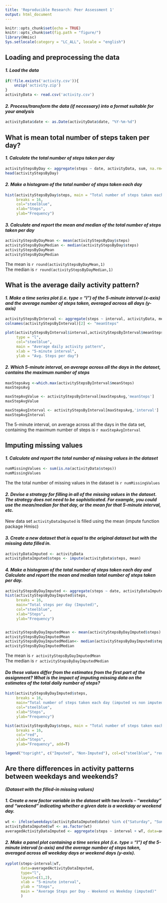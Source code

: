 ```yaml
---
title: 'Reproducible Research: Peer Assessment 1'
output: html_document
---
```


```r
knitr::opts_chunk$set(echo = TRUE)
knitr::opts_chunk$set(fig.path = "figure/")
library(Hmisc)
Sys.setlocale(category = "LC_ALL", locale = "english")
```

## Loading and preprocessing the data

#### *1. Load the data *
```r
if(!file.exists('activity.csv')){
    unzip('activity.zip')
}
activityData <- read.csv('activity.csv')
```

#### *2. Process/transform the data (if necessary) into a format suitable for your analysis*
```r
activityData$date <- as.Date(activityData$date, "%Y-%m-%d")
```


## What is mean total number of steps taken per day?

#### *1. Calculate the total number of steps taken per day*
```r
activityStepsByDay <- aggregate(steps ~ date, activityData, sum, na.rm=TRUE)
head(activityStepsByDay)
```

#### *2. Make a histogram of the total number of steps taken each day*
```r
hist(activityStepsByDay$steps, main = "Total number of steps taken each day", 
     breaks = 16, 
     col="steelblue", 
     xlab="Steps",
     ylab="Frequency")
```

#### *3. Calculate and report the mean and median of the total number of steps taken per day*
```r
activityStepsByDayMean <- mean(activityStepsByDay$steps)
activityStepsByDayMedian <- median(activityStepsByDay$steps)
activityStepsByDayMean
activityStepsByDayMedian
```

The mean is `r round(activityStepsByDayMean,1)`  
The median is `r round(activityStepsByDayMedian,1)`  

## What is the average daily activity pattern?

#### *1. Make a time series plot (i.e. type = "l") of the 5-minute interval (x-axis) and the average number of steps taken, averaged across all days (y-axis)*
```r
activityStepsByInterval <- aggregate(steps ~ interval, activityData, mean, na.rm=TRUE)
colnames(activityStepsByInterval)[2] <- "meanSteps"

plot(activityStepsByInterval$interval,activityStepsByInterval$meanSteps,
     type = "l",
     col="steelblue",
     main = "Average daily activity pattern",
     xlab = "5-minute interval",
     ylab = "Avg. Steps per day")
```

#### *2. Which 5-minute interval, on average across all the days in the dataset, contains the maximum number of steps*
```r
maxStepsAvg <-which.max(activityStepsByInterval$meanSteps)
maxStepsAvg

maxStepAvgValue <- activityStepsByInterval[maxStepsAvg,'meanSteps']
maxStepAvgValue

maxStepAvgInterval <- activityStepsByInterval[maxStepsAvg,'interval']
maxStepAvgInterval
```

The 5-minute interval, on average across all the days in the data set, containing the maximum number of steps is `r maxStepAvgInterval`

## Imputing missing values

#### *1. Calculate and report the total number of missing values in the dataset*
```r
numMissingValues <- sum(is.na(activityData$steps))
numMissingValues
```

The the total number of missing values in the dataset is `r numMissingValues` 

#### *2. Devise a strategy for filling in all of the missing values in the dataset. The strategy does not need to be sophisticated. For example, you could use the mean/median for that day, or the mean for that 5-minute interval, etc.*

New data set `activityDataImputed` is filled using the mean (impute function package Hmisc) 

#### *3. Create a new dataset that is equal to the original dataset but with the missing data filled in.*
```r
activityDataImputed <- activityData
activityDataImputed$steps <- impute(activityData$steps, mean)
```


#### *4. Make a histogram of the total number of steps taken each day and Calculate and report the mean and median total number of steps taken per day.*
```r
activityStepsByDayImputed <- aggregate(steps ~ date, activityDataImputed, sum, na.rm=TRUE)
hist(activityStepsByDayImputed$steps,
     breaks = 16,
     main="Total steps per day (Imputed)",
     col="steelblue",
     xlab="Steps",
     ylab="Frequency")


activityStepsByDayImputedMean <- mean(activityStepsByDayImputed$steps)
activityStepsByDayImputedMean
activityStepsByDayImputedMedian<- median(activityStepsByDayImputed$steps)
activityStepsByDayImputedMedian

```

The mean is `r activityStepsByDayImputedMean`  
The median is `r activityStepsByDayImputedMedian`

#### *Do these values differ from the estimates from the first part of the assignment? What is the impact of imputing missing data on the estimates of the total daily number of steps?*
```r
hist(activityStepsByDayImputed$steps,
     breaks = 16,
     main="Total number of steps taken each day (imputed vs non imputed)",
     col="steelblue",
     xlab="Steps",
     ylab="Frequency")

hist(activityStepsByDay$steps, main = "Total number of steps taken each day (NA vs Filled)", 
     breaks = 16, 
     col="red", 
     xlab="Steps",
     ylab="Frequency", add=T)

legend("topright", c("Imputed", "Non-Imputed"), col=c("steelblue", "red"), lwd=5, cex=.7)
```

## Are there differences in activity patterns between weekdays and weekends?
#### *(Dataset with the filled-in missing values)*

#### *1. Create a new factor variable in the dataset with two levels – “weekday” and “weekend” indicating whether a given date is a weekday or weekend day.*
```r
wt <- ifelse(weekdays(activityDataImputed$date) %in% c("Saturday", "Sunday"), "weekend", "weekday")
activityDataImputed$wT <- as.factor(wt)
averagedActivityDataImputed <- aggregate(steps ~ interval + wT, data=activityDataImputed, mean)
```

#### *2. Make a panel plot containing a time series plot (i.e. type = "l") of the 5-minute interval (x-axis) and the average number of steps taken, averaged across all weekday days or weekend days (y-axis).*
```r
xyplot(steps~interval|wT,
       data=averagedActivityDataImputed,
       type="l",
       layout=c(1,2),
       xlab = "5-minute interval",
       ylab = "Steps",
       main = "Average Steps per Day - Weekend vs Weekday (imputed)"
       )

```

